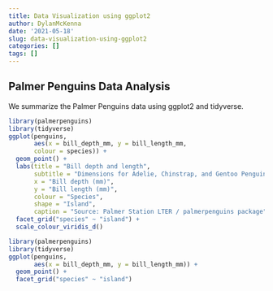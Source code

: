 ```yaml
---
title: Data Visualization using ggplot2
author: DylanMcKenna
date: '2021-05-18'
slug: data-visualization-using-ggplot2
categories: []
tags: []
---
```


## Palmer Penguins Data Analysis
We summarize the Palmer Penguins data using ggplot2 and tidyverse.

```r
library(palmerpenguins)
library(tidyverse)
ggplot(penguins, 
       aes(x = bill_depth_mm, y = bill_length_mm,
       colour = species)) +
  geom_point() +
  labs(title = "Bill depth and length",
       subtitle = "Dimensions for Adelie, Chinstrap, and Gentoo Penguins",
       x = "Bill depth (mm)", 
       y = "Bill length (mm)",
       colour = "Species",
       shape = "Island",
       caption = "Source: Palmer Station LTER / palmerpenguins package") +
  facet_grid("species" ~ "island") +
  scale_colour_viridis_d()


```

```r
library(palmerpenguins)
library(tidyverse)
ggplot(penguins, 
       aes(x = bill_depth_mm, y = bill_length_mm)) + 
  geom_point() +
  facet_grid("species" ~ "island")
```

